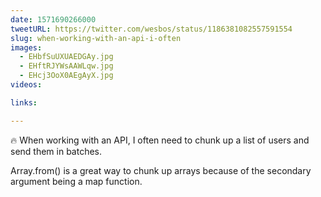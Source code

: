 ```yaml
---
date: 1571690266000
tweetURL: https://twitter.com/wesbos/status/1186381082557591554
slug: when-working-with-an-api-i-often
images:
  - EHbfSuUXUAEDGAy.jpg
  - EHftRJYWsAAWLqw.jpg
  - EHcj3OoX0AEgAyX.jpg
videos:

links:

---
```

🔥 When working with an API, I often need to chunk up a list of users and send them in batches.

Array.from() is a great way to chunk up arrays because of the secondary argument being a map function.
